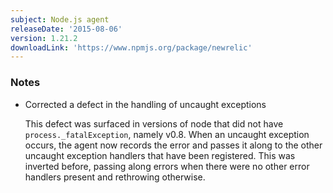 ```yaml
---
subject: Node.js agent
releaseDate: '2015-08-06'
version: 1.21.2
downloadLink: 'https://www.npmjs.org/package/newrelic'
---
```


### Notes

* Corrected a defect in the handling of uncaught exceptions

  This defect was surfaced in versions of node that did not have `process._fatalException`, namely v0.8. When an uncaught exception occurs, the agent now records the error and passes it along to the other uncaught exception handlers that have been registered. This was inverted before, passing along errors when there were no other error handlers present and rethrowing otherwise.
